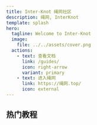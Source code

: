 ```yaml
---
title: Inter-Knot 绳网社区
description: 绳网, InterKnot
template: splash
hero:
  tagline: Welcome to Inter-Knot
  image:
    file: ../../assets/cover.png
  actions:
    - text: 查看文档
      link: /guides/
      icon: right-arrow
      variant: primary
    - text: 进入绳网
      link: https://绳网.top/
      icon: external
---
```



## 热门教程

<LinkCard
  title="Markdown语法"
  description="了解如何插入图片、富文本样式来丰富你的帖子"
  href="/guides/markdown-syntax/"
/>
<CardGrid>
	<LinkCard title="使用米游社表情包" href="/guides/hoyolab-emoticon/" description="了解如何在帖子中插入米游社表情包" />
	<LinkCard title="Discord服务器守则" hred="/rules/discord-server/" description="怎样发消息才能不被禁言呢" />
</CardGrid>